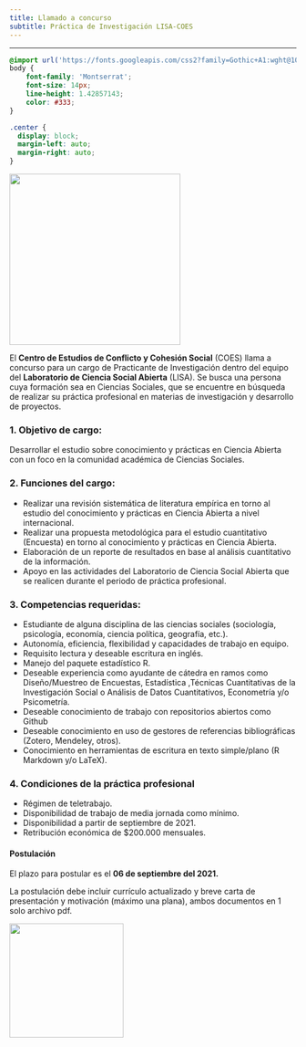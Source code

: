 ---
title: Llamado a concurso
subtitle: Práctica de Investigación LISA-COES
---

---

```{css, echo=FALSE}
@import url('https://fonts.googleapis.com/css2?family=Gothic+A1:wght@100;300&family=Montserrat:wght@100;300&display=swap');
body {
    font-family: 'Montserrat';
    font-size: 14px;
    line-height: 1.42857143;
    color: #333;
}

.center {
  display: block;
  margin-left: auto;
  margin-right: auto;
}
```

[<img src="https://github.com/lisa-coes/open-access/raw/main/_book/images/lisa.png" width="300" class="center">](https://lisa-coes.netlify.app/)

El **Centro de Estudios de Conflicto y Cohesión Social** (COES) llama a concurso para un cargo de Practicante de Investigación dentro del equipo del **Laboratorio de Ciencia Social Abierta** (LISA). Se busca una persona cuya formación sea en Ciencias Sociales, que se encuentre en búsqueda de realizar su práctica profesional en materias de investigación y desarrollo de proyectos. 

### 1. Objetivo de cargo:

Desarrollar el estudio sobre conocimiento y prácticas en Ciencia Abierta con un foco en la comunidad académica de Ciencias Sociales. 


### 2. Funciones del cargo:


* Realizar una revisión sistemática de literatura empírica en torno al estudio del conocimiento y prácticas en Ciencia Abierta a nivel internacional.
* Realizar una propuesta metodológica para el estudio cuantitativo (Encuesta) en torno al conocimiento y prácticas en Ciencia Abierta.
* Elaboración de un reporte de resultados en base al análisis cuantitativo de la información.
* Apoyo en las actividades del Laboratorio de Ciencia Social Abierta que se realicen durante el periodo de práctica profesional.


###  3. Competencias requeridas:

* Estudiante de alguna disciplina de las ciencias sociales (sociología, psicología, economía, ciencia política, geografía, etc.).
* Autonomía, eficiencia, flexibilidad y capacidades de trabajo en equipo.
* Requisito lectura y deseable escritura en inglés.
* Manejo del paquete estadístico R. 
* Deseable experiencia como ayudante de cátedra en ramos como Diseño/Muestreo de Encuestas, Estadística ,Técnicas Cuantitativas de la Investigación Social o Análisis de Datos Cuantitativos, Econometría y/o Psicometría.
* Deseable conocimiento de trabajo con repositorios abiertos como Github
* Deseable conocimiento en uso de gestores de referencias bibliográficas (Zotero, Mendeley, otros).
* Conocimiento en herramientas de escritura en texto simple/plano (R Markdown y/o LaTeX).


### 4. Condiciones de la práctica profesional

* Régimen de teletrabajo.
* Disponibilidad de trabajo de media jornada como mínimo.
* Disponibilidad a partir de septiembre de 2021.
* Retribución económica de $200.000 mensuales.


#### Postulación

El plazo para postular es el **06 de septiembre del 2021.** 

La postulación debe incluir currículo actualizado y breve carta de presentación y motivación (máximo una plana), ambos documentos en 1 solo archivo pdf.

[<img src="https://leovigildokley.cl/wp-content/uploads/2018/07/boton_postula.png" width="200" class="center">](https://forms.gle/NUo9oPGymae2re897)



